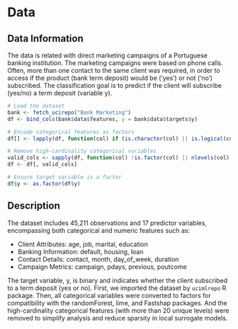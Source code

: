 # Data

## Data Information
The data is related with direct marketing campaigns of a Portuguese banking institution. The marketing campaigns were based on phone calls. Often, more than one contact to the same client was required, in order to access if the product (bank term deposit) would be ('yes') or not ('no') subscribed. 
The classification goal is to predict if the client will subscribe (yes/no) a term deposit (variable y).

```r
# Load the dataset
bank <- fetch_ucirepo("Bank Marketing")
df <- bind_cols(bank$data$features, y = bank$data$targets$y)

# Encode categorical features as factors
df[] <- lapply(df, function(col) if (is.character(col) || is.logical(col)) as.factor(col) else col)

# Remove high-cardinality categorical variables
valid_cols <- sapply(df, function(col) !is.factor(col) || nlevels(col) <= 20)
df <- df[, valid_cols]

# Ensure target variable is a factor
df$y <- as.factor(df$y)
```

## Description

The dataset includes 45,211 observations and 17 predictor variables, encompassing both categorical and numeric features such as:

-   Client Attributes: age, job, marital, education
-   Banking Information: default, housing, loan
-   Contact Details: contact, month, day_of_week, duration
-   Campaign Metrics: campaign, pdays, previous, poutcome

The target variable, y, is binary and indicates whether the client subscribed to a term deposit (yes or no). First, we imported the dataset by `ucimlrepo` R package. Then, all categorical variables were converted to factors for compatibility with the randomForest, lime, and Fastshap packages. And the high-cardinality categorical features (with more than 20 unique levels) were removed to simplify analysis and reduce sparsity in local surrogate models.


